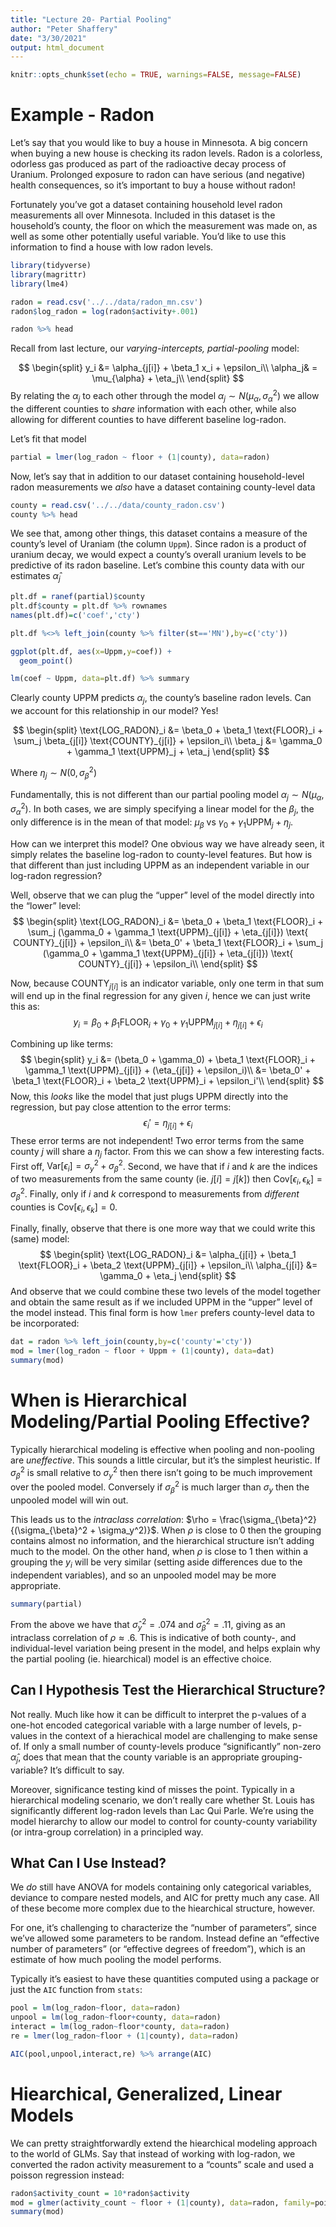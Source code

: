 ```yaml
---
title: "Lecture 20- Partial Pooling"
author: "Peter Shaffery"
date: "3/30/2021"
output: html_document
---
```


```r
knitr::opts_chunk$set(echo = TRUE, warnings=FALSE, message=FALSE)
```

# Example - Radon
Let's say that you would like to buy a house in Minnesota. A big concern when buying a new house is checking its radon levels. Radon is a colorless, odorless gas produced as part of the radioactive decay process of Uranium. Prolonged exposure to radon can have serious (and negative) health consequences, so it's important to buy a house without radon!

Fortunately you've got a dataset containing household level radon measurements all over Minnesota. Included in this dataset is the household's county, the floor on which the measurement was made on, as well as some other potentially useful variable. You'd like to use this information to find a house with low radon levels.

```r
library(tidyverse)
library(magrittr)
library(lme4)

radon = read.csv('../../data/radon_mn.csv')
radon$log_radon = log(radon$activity+.001)

radon %>% head
```

Recall from last lecture, our *varying-intercepts, partial-pooling* model:

$$
\begin{split}
y_i &= \alpha_{j[i]} + \beta_1 x_i + \epsilon_i\\
\alpha_j& = \mu_{\alpha} + \eta_j\\
\end{split}
$$
By relating the $\alpha_j$ to each other through the model $\alpha_j \sim N(\mu_{\alpha},\sigma^2_{\alpha})$ we allow the different counties to *share* information with each other, while also allowing for different counties to have different baseline log-radon.

Let's fit that model
```r
partial = lmer(log_radon ~ floor + (1|county), data=radon)
```

Now, let's say that in addition to our dataset containing household-level radon measurements we *also* have a dataset containing county-level data
```r
county = read.csv('../../data/county_radon.csv')
county %>% head
```

We see that, among other things, this dataset contains a measure of the county's level of Uraniam (the column `Uppm`). Since radon is a product of uranium decay, we would expect a county's overall uranium levels to be predictive of its radon baseline. Let's combine this county data with our estimates $\hat \alpha_j$

```r
plt.df = ranef(partial)$county
plt.df$county = plt.df %>% rownames
names(plt.df)=c('coef','cty')

plt.df %<>% left_join(county %>% filter(st=='MN'),by=c('cty')) 

ggplot(plt.df, aes(x=Uppm,y=coef)) +
  geom_point()

lm(coef ~ Uppm, data=plt.df) %>% summary
```

Clearly county UPPM predicts $\alpha_j$, the county's baseline radon levels. Can we account for this relationship in our model? Yes!

$$
\begin{split}
\text{LOG_RADON}_i &= \beta_0 + \beta_1 \text{FLOOR}_i + \sum_j \beta_{j[i]} \text{COUNTY}_{j[i]} + \epsilon_i\\
\beta_j &=  \gamma_0 + \gamma_1 \text{UPPM}_j + \eta_j
\end{split}
$$

Where $\eta_j \sim N(0, \sigma^2_{\beta})$

Fundamentally, this is not different than our partial pooling model $\alpha_j \sim N(\mu_{\alpha},\sigma^2_{\alpha})$. In both cases, we are simply specifying a linear model for the $\beta_j$, the only difference is in the mean of that model: $\mu_{\beta}$ vs $\gamma_0 + \gamma_1 \text{UPPM}_j + \eta_j$.

How can we interpret this model? One obvious way we have already seen, it simply relates the baseline log-radon to county-level features. But how is that different than just including UPPM as an independent variable in our log-radon regression?

Well, observe that we can plug the "upper" level of the model directly into the "lower" level:
$$
\begin{split}
\text{LOG_RADON}_i &= \beta_0 + \beta_1 \text{FLOOR}_i + \sum_j (\gamma_0 + \gamma_1 \text{UPPM}_{j[i]} + \eta_{j[i]}) \text{ COUNTY}_{j[i]}  + \epsilon_i\\
&= \beta_0' + \beta_1 \text{FLOOR}_i + \sum_j (\gamma_0 + \gamma_1 \text{UPPM}_{j[i]} + \eta_{j[i]}) \text{ COUNTY}_{j[i]}  + \epsilon_i\\
\end{split}
$$

Now, because $\text{ COUNTY}_{j[i]}$ is an indicator variable, only one term in that sum will end up in the final regression for any given $i$, hence we can just write this as:
$$
y_i = \beta_0 + \beta_1 \text{FLOOR}_i + \gamma_0 + \gamma_1 \text{UPPM}_{j[i]} + \eta_{j[i]} + \epsilon_i
$$

Combining up like terms:
$$
\begin{split}
y_i &= (\beta_0 + \gamma_0) + \beta_1 \text{FLOOR}_i + \gamma_1 \text{UPPM}_{j[i]} + (\eta_{j[i]} + \epsilon_i)\\
&= \beta_0' + \beta_1 \text{FLOOR}_i + \beta_2 \text{UPPM}_i + \epsilon_i'\\
\end{split}
$$
Now, this *looks* like the model that just plugs UPPM directly into the regression, but pay close attention to the error terms:
$$
\epsilon_i' = \eta_{j[i]} + \epsilon_i
$$
These error terms are not independent! Two error terms from the same county $j$ will share a $\eta_{j}$ factor. From this we can show a few interesting facts. First off, $\text{Var}[\epsilon_i] = \sigma^2_y + \sigma^2_{\beta}$. Second, we have that if $i$ and $k$ are the indices of two measurements from the same county (ie. $j[i]=j[k]$) then $\text{Cov}[\epsilon_i,\epsilon_k] = \sigma^2_{\beta}$. Finally, only if $i$ and $k$ correspond to measurements from *different* counties is $\text{Cov}[\epsilon_i,\epsilon_k] =0$.

Finally, finally, observe that there is one more way that we could write this (same) model:
$$
\begin{split}
\text{LOG_RADON}_i &= \alpha_{j[i]} + \beta_1 \text{FLOOR}_i + \beta_2 \text{UPPM}_{j[i]} + \epsilon_i\\
\alpha_{j[i]} &=  \gamma_0 + \eta_j
\end{split}
$$
And observe that we could combine these two levels of the model together and obtain the same result as if we included UPPM in the "upper" level of the model instead. This final form is how `lmer` prefers county-level data to be incorporated:

```r
dat = radon %>% left_join(county,by=c('county'='cty'))
mod = lmer(log_radon ~ floor + Uppm + (1|county), data=dat)
summary(mod)

```
# When is Hierarchical Modeling/Partial Pooling Effective?

Typically hierarchical modeling is effective when pooling and non-pooling are *uneffective*. This sounds a little circular, but it's the simplest heuristic. If $\sigma^2_{\beta}$ is small relative to $\sigma^2_y$ then there isn't going to be much improvement over the pooled model. Conversely if $\sigma_{\beta}^2$ is much larger than $\sigma_y$ then the unpooled model will win out. 

This leads us to the *intraclass correlation*: $\rho = \frac{\sigma_{\beta}^2}{(\sigma_{\beta}^2 + \sigma_y^2)}$. When $\rho$ is close to 0 then the grouping contains almost no information, and the hierarchical structure isn't adding much to the model. On the other hand, when $\rho$ is close to 1 then within a grouping the $y_i$ will be very similar (setting aside differences due to the independent variables), and so an unpooled model may be more appropriate.

```r
summary(partial)
```
From the above we have that $\hat \sigma_y^2 = .074$ and $\hat \sigma_{\beta}^2=.11$, giving as an intraclass correlation of $\rho \approx .6$. This is indicative of both county-, and individual-level variation being present in the model, and helps explain why the partial pooling (ie. hiearchical) model is an effective choice.

## Can I Hypothesis Test the Hierarchical Structure?

Not really. Much like how it can be difficult to interpret the p-values of a one-hot encoded categorical variable with a large number of levels, p-values in the context of a hierachical model are challenging to make sense of. If only a small number of county-levels produce "significantly" non-zero $\hat \alpha_j$, does that mean that the county variable is an appropriate grouping-variable? It's difficult to say.

Moreover, significance testing kind of misses the point. Typically in a hierarchical modeling scenario, we don't really care whether St. Louis has significantly different log-radon levels than Lac Qui Parle. We're using the model hierarchy to allow our model to control for county-county variability (or intra-group correlation) in a principled way.

## What Can I Use Instead?

We *do* still have ANOVA for models containing only categorical variables, deviance to compare nested models, and AIC for pretty much any case. All of these become more complex due to the hiearchical structure, however.

For one, it's challenging to characterize the "number of parameters", since we've allowed some parameters to be random. Instead define an "effective number of parameters" (or "effective degrees of freedom"), which is an estimate of how much pooling the model performs. 

Typically it's easiest to have these quantities computed using a package or just the `AIC` function from `stats`:

```r
pool = lm(log_radon~floor, data=radon)
unpool = lm(log_radon~floor+county, data=radon)
interact = lm(log_radon~floor*county, data=radon)
re = lmer(log_radon~floor + (1|county), data=radon)

AIC(pool,unpool,interact,re) %>% arrange(AIC)
```

# Hiearchical, Generalized, Linear Models

We can pretty straightforwardly extend the hiearchical modeling approach to the world of GLMs. Say that instead of working with log-radon, we converted the radon activity measurement to a "counts" scale and used a poisson regression instead:

```r
radon$activity_count = 10*radon$activity
mod = glmer(activity_count ~ floor + (1|county), data=radon, family=poisson)
summary(mod)
```

